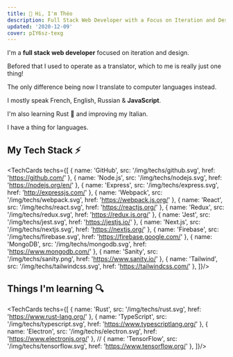 ```yaml
---
title: 👋 Hi, I'm Théo
description: Full Stack Web Developer with a Focus on Iteration and Design
updated: '2020-12-09'
cover: pIY6sz-texg
---
```


I'm a **full stack web developer** focused on iteration and design.

Befored that I used to operate as a translator, which to me is really just one thing!

The only difference being now I translate to computer languages instead.

I mostly speak French, English, Russian & **JavaScript**.

I'm also learning Rust 🦀 and improving my Italian.

I have a thing for languages.


## My Tech Stack ⚡

<TechCards
techs={[
    { name: 'GitHub', src: '/img/techs/github.svg', href: 'https://github.com/' },
    { name: 'Node.js', src: '/img/techs/nodejs.svg', href: 'https://nodejs.org/en/' },
    { name: 'Express', src: '/img/techs/express.svg', href: 'http://expressjs.com/' },
    { name: 'Webpack', src: '/img/techs/webpack.svg', href: 'https://webpack.js.org/' },
    { name: 'React', src: '/img/techs/react.svg', href: 'https://reactjs.org/' },
    { name: 'Redux', src: '/img/techs/redux.svg', href: 'https://redux.js.org/' },
    { name: 'Jest', src: '/img/techs/jest.svg', href: 'https://jestjs.io/' },
    { name: 'Next.js', src: '/img/techs/nextjs.svg', href: 'https://nextjs.org/' },
    { name: 'Firebase', src: '/img/techs/firebase.svg', href: 'https://firebase.google.com/' },
    { name: 'MongoDB', src: '/img/techs/mongodb.svg', href: 'https://www.mongodb.com/' },
    { name: 'Sanity', src: '/img/techs/sanity.png', href: 'https://www.sanity.io/' },
    { name: 'Tailwind', src: '/img/techs/tailwindcss.svg', href: 'https://tailwindcss.com/' },
]}/>

## Things I'm learning 🔍

<TechCards
techs={[
    { name: 'Rust', src: '/img/techs/rust.svg', href: 'https://www.rust-lang.org/' },
    { name: 'TypeScript', src: '/img/techs/typescript.svg', href: 'https://www.typescriptlang.org/' },
    { name: 'Electron', src: '/img/techs/electron.svg', href: 'https://www.electronjs.org/' },
    // { name: 'TensorFlow', src: '/img/techs/tensorflow.svg', href: 'https://www.tensorflow.org/' },
]}/>
